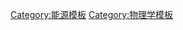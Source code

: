 {{Navbox
| name      = 大气电学
| title     = [[大气电学]]
| listclass = hlist

| group1 = 一般理論
| list1  = 
*[[地球物理学]]
*[[大气科学]]
*[[大气物理学]]
*[[气象学|大氣動力學]]
*{{le|大氣發電|Atmospheric dynamo}}
*[[大气化学]]
*[[地磁场]]

| group2 = 電磁
| list2  = {{Navbox|child
  | group1 = ELF/VLF放射
  | list1  = 
*{{le|無線電波大氣|Radio atmospheric}}
*{{le|哨聲 (無線電)|Whistler (radio)|哨聲}}
*{{le|黎明合聲 (電磁)|Dawn chorus (electromagnetic)|黎明合聲}}
*{{le|嘶嘶聲 (電磁)|Hiss (electromagnetic)|嘶嘶聲}}
  | group2 = 光輻射
  | list2  = 
*[[中高层大气放电]]
*[[紅色精靈]]
*[[聖艾爾摩之火]]
*[[球状闪电]]
}}

| group3 = 來源
| list3  = 
*[[太阳光]]
*[[闪电]]
*{{le|赤道電射流|Equatorial electrojet}}

| group4 = 應用裝置
| list4  = 
*{{le|電動緩行器|Electrodynamic tether}}
*{{le|大地電磁|Magnetotellurics}}

| group5 = 人物  
| list5  = 
*[[格奧爾格·威廉·里奇曼]]
*{{le|伊貢·史懷德勒|Egon Schweidler}}
*[[尼古拉·特斯拉]]
}}<noinclude>

[[Category:能源模板]] 
[[Category:物理学模板]]
</noinclude>